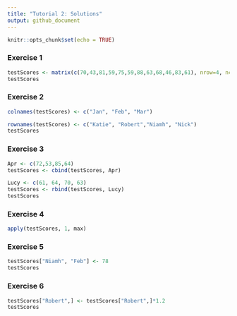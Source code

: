 ---
title: "Tutorial 2: Solutions"
output: github_document
---

```{r setup, include=FALSE}
knitr::opts_chunk$set(echo = TRUE)
```

### Exercise 1

```{r}
testScores <- matrix(c(70,43,81,59,75,59,88,63,68,46,83,61), nrow=4, ncol=3)
testScores
```

### Exercise 2
```{r, echo=FALSE}
colnames(testScores) <- c("Jan", "Feb", "Mar")
```

```{r}
rownames(testScores) <- c("Katie", "Robert","Niamh", "Nick")
testScores
```

### Exercise 3

```{r, echo=FALSE}
Apr <- c(72,53,85,64)
testScores <- cbind(testScores, Apr)
```
```{r}
Lucy <- c(61, 64, 70, 63)
testScores <- rbind(testScores, Lucy)
testScores
```

### Exercise 4

```{r}
apply(testScores, 1, max)
```

### Exercise 5

```{r}
testScores["Niamh", "Feb"] <- 78
testScores
```

### Exercise 6

```{r}
testScores["Robert",] <- testScores["Robert",]*1.2
testScores
```

